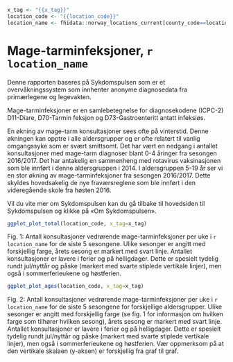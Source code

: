 ```r
x_tag <- "{{x_tag}}"
location_code <- "{{location_code}}"
location_name <- fhidata::norway_locations_current[county_code==location_code]$county_name[1]
```

# Mage-tarminfeksjoner, `r location_name` {-}
\begingroup\small
Denne rapporten baseres på Sykdomspulsen som er et overvåkningssystem som innhenter anonyme diagnosedata fra primærlegene og legevakten.  

Mage-tarminfeksjoner er en samlebetegnelse for diagnosekodene (ICPC-2) D11-Diare, D70-Tarmin
feksjon og D73-Gastroenteritt antatt infeksiøs.  

En økning av mage-tarm konsultasjoner sees ofte på vinterstid. Denne økningen kan opptre i alle aldersgrupper og er ofte relatert til vanlig omgangssyke som er svært smittsomt. Det har vært en nedgang i antallet konsultasjoner med mage-tarm diagnoser blant 0-4 åringer fra sesongen 2016/2017. Det har antakelig en sammenheng med rotavirus vaksinasjonen som ble innført i denne aldersgruppen i 2014. I aldersgruppen 5-19 år ser vi en stor økning av mage-tarminfeksjoner fra sesongen 2016/2017. Dette skyldes hovedsakelig de nye fraværsreglene som ble innført i den videregående skole fra høsten 2016.  

Vil du vite mer om Sykdomspulsen kan du gå tilbake til hovedsiden til Sykdomspulsen og klikke på «Om Sykdomspulsen».
\endgroup

```r
ggplot_plot_total(location_code, x_tag=x_tag)
``` 
\begingroup\footnotesize
Fig. 1: Antall konsultasjoner vedrørende mage-tarminfeksjoner per uke i `r location_name` for de siste 5 sesongene. Ulike sesonger er angitt med forskjellig farge, årets sesong er markert med svart linje. Antallet konsultasjoner er lavere i ferier og på helligdager. Dette er spesielt tydelig rundt jul/nyttår og påske (markert med svarte stiplede vertikale linjer), men også i sommerferieukene og høstferien.
\endgroup

```r
ggplot_plot_ages(location_code, x_tag=x_tag)
``` 
\begingroup\footnotesize

Fig. 2: Antall konsultasjoner vedrørende mage-tarminfeksjoner per uke i `r location_name`  for de siste 5 sesongene for forskjellige aldersgrupper. Ulike sesonger er angitt med forskjellig farge (se fig. 1 for informasjon om hvilken farge som tilhører hvilken sesong), årets sesong er markert med svart linje. Antallet konsultasjoner er lavere i ferier og på helligdager. Dette er spesielt tydelig rundt jul/nyttår og påske (markert med svarte stiplede vertikale linjer), men også i sommerferieukene og høstferien. Vær oppmerksom på at den vertikale skalaen (y-aksen) er forskjellig fra graf til graf.
\endgroup

\newpage
